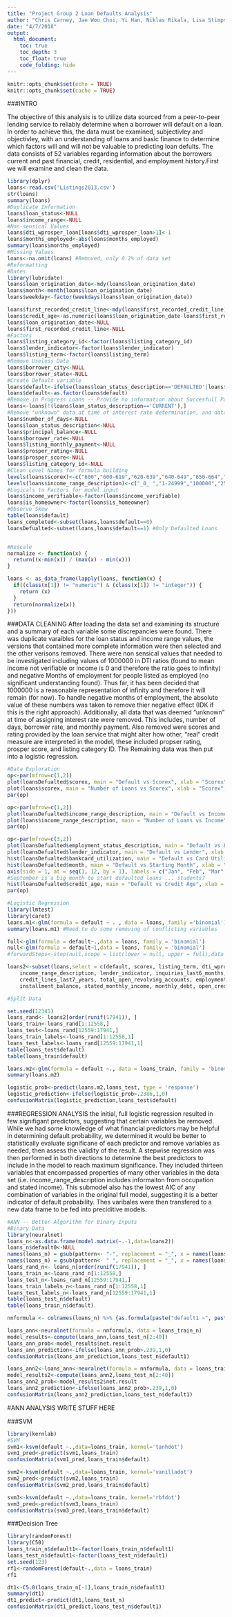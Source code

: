 ```yaml
---
title: "Project Group 2 Loan Defaults Analysis"
author: "Chris Carney, Jae Woo Choi, Yi Han, Niklas Rikala, Lisa Stimpson"
date: "4/7/2018"
output: 
  html_document:
    toc: true
    toc_depth: 3
    toc_float: true
    code_folding: hide
---
```


```r
knitr::opts_chunk$set(echo = TRUE)
knitr::opts_chunk$set(cache = TRUE)
```

###INTRO
  
  The objective of this analysis is to utilize data sourced from a peer-to-peer lending service to reliably determine when a borrower will default on a loan. In order to achieve this, the data must be examined, subjectivley and objectivley, with an understanding of loans and basic finance to determine which factors will and will not be valuable to predicting loan defults. The data consists of 52 variables regarding information about the borrowers current and past financial, credit, residential, and employment history.First we will examine and clean the data.

```r
library(dplyr)
loans<-read.csv('Listings2013.csv')
str(loans)
summary(loans)
#Duplicate Information
loans$loan_status<-NULL
loans$income_range<-NULL
#Non-sensical Values
loans$dti_wprosper_loan[loans$dti_wprosper_loan>1]<-1
loans$months_employed<-abs(loans$months_employed)
summary(loans$months_employed)
#Missing Values
loans<-na.omit(loans) #Removed, only 0.2% of data set
#Reformatting
#Dates
library(lubridate)
loans$loan_origination_date<-mdy(loans$loan_origination_date)
loans$month<-month(loans$loan_origination_date)
loans$weekday<-factor(weekdays(loans$loan_origination_date))

loans$first_recorded_credit_line<-mdy(loans$first_recorded_credit_line)
loans$credit_age<-as.numeric(loans$loan_origination_date-loans$first_recorded_credit_line)
loans$loan_origination_date<-NULL
loans$first_recorded_credit_line<-NULL
#Factors
loans$listing_category_id<-factor(loans$listing_category_id)
loans$lender_indicator<-factor(loans$lender_indicator)
loans$listing_term<-factor(loans$listing_term)
#Remove Useless Data
loans$borrower_city<-NULL
loans$borrower_state<-NULL
#Create Default variable
loans$default<-ifelse(loans$loan_status_description=='DEFAULTED'|loans$loan_status_description=='CHARGEOFF',1,0)
loans$default<-as.factor(loans$default)
#Remove in Progress Loans -- Provide no information about Succesfull Payment or Defualts
loans<-loans[!(loans$loan_status_description=='CURRENT'),]
#Remove "unknown" data at time of interest rate determination, and data that we cannot interpret
loans$number_of_days<-NULL
loans$loan_status_description<-NULL
loans$principal_balance<-NULL
loans$borrower_rate<-NULL
loans$listing_monthly_payment<-NULL
loans$prosper_rating<-NULL
loans$prosper_score<-NULL
loans$listing_category_id<-NULL
#Clean Level Names for formula building
levels(loans$scorex)<-c("600","600-619","620-639","640-649","650-664","665-689","690-701","702-723","724-747","748-777","778")
levels(loans$income_range_description)<-c("_0_ ","1-24999","100000","25000-49999","50000-74999","75000-99999","Notemployed")
#Logicals to Factors for model input
loans$income_verifiable<-factor(loans$income_verifiable)
loans$is_homeowner<-factor(loans$is_homeowner)
#Observe Skew
table(loans$default)
loans_completed<-subset(loans,loans$default==0)
loansDefualted<-subset(loans,loans$default==1) #Only Defaulted Loans


#Rescale
normalize <- function(x) {
  return((x-min(x)) / (max(x) - min(x)))
}

loans <- as_data_frame(lapply(loans, function(x) {
  if((class(x[1]) != "numeric") & (class(x[1]) != "integer")) {
    return (x)
  }
  return(normalize(x))
}))
```
###DATA CLEANING
  After loading the data set and examining its structure and a summary of each variable some discrepancies were found. There was duplicate varaibles for the loan status and income range values, the versions that contained more complete information were then selected and the other verisons removed. There were non sensical values that needed to be investigated including values of 1000000 in DTI ratios (found to mean income not verifiable or income is 0 and therefore the ratio goes to infinity) and negative Months of employment for people listed as employed (no significant understanding found). Thus far, it has been decided that 1000000 is a reasonable representation of infinity and therefore it will remain (for now). To handle negative months of employment, the absolute value of these numbers was taken to remove thier negative effect (IDK if this is the right approach). Additionally, all data that was deemed "unknown" at time of assigning interest rate were removed. This includes, number of days, borrower rate, and monthly payment. Also removed were scores and rating provided by the loan service that might alter how other, "real" credit measure are interpreted in the model, these included propser rating, prosper score, and listing category ID. The Remaining data was then put into a logistic regression. 
```r
#Data Exploration
op<-par(mfrow=c(1,2))
plot(loansDefualted$scorex, main = "Default vs Scorex", xlab = "Scorex", ylab = "Number of Defaults", cex.names = 0.7) #Largest proportion of defaulted loans comes from Mid Score range, and then high scores posibbly becauase loans arent typically given to people with lower scores 
plot(loans$scorex, main = "Number of Loans vs Scorex", xlab = "Scorex", ylab = "Number of Loans", cex.names = 0.7) #Most loans are only for high credit score borrowers
par(op)

op<-par(mfrow=c(1,2))
plot(loansDefualted$income_range_description, main = "Default vs Income", xlab = "Income Range", ylab = "Number of Defaults") #Again, most defaults come from mid income range, is this because loans not typically given to low income?
plot(loans$income_range_description, main = "Number of Loans vs Income", xlab = "Income Range", ylab = "Number of Loans")#Confirmed, only loans given to higher income borrowers
par(op)

op<-par(mfrow=c(3,2))
plot(loansDefualted$employment_status_description, main = "Default vs Employment", xlab = "Employment Status", ylab = "Number of Defaults", cex.names = 0.8) #Highest priority of Defaulted Loans comes from Employed or Other
plot(loansDefualted$lender_indicator, main = "Default vs Lender", xlab = "Lender Role", names = c("No", "Yes"), ylab = "Number of Defaults") #Very Few Lenders default on loans, this will likely be a significant factor
hist(loansDefualted$bankcard_utilization, main = "Default vs Card Utilization", xlab = "Bank Card Utilization Rate", ylab = "Number of Defaults") #borrowers with higher card utilization make a higher proportion of defaulted laons
hist(loansDefualted$month, main = "Default vs Starting Month", xlab = "Starting Month", ylab = "Number of Defaults", xaxt = "n")%>%
axis(side = 1, at = seq(1, 12, by = 1), labels = c("Jan", "Feb", "Mar", "Apr", "May", "Jun", "Jul", "Aug", "Sep", "Oct", "Nov", "Dec"))
#September is a big month to start defaulted loans ... students?
hist(loansDefualted$credit_age, main = "Default vs Credit Age", xlab = "Credit Age in Days", ylab = "Number of Defaults") #Approximatley normally distributed with largest proportion around 5000 days of credit
par(op)
```


```r
#Logistic Regression
library(lmtest)
library(caret)
loans.m1<-glm(formula = default ~ . , data = loans, family ='binomial')
summary(loans.m1) #Need to do some removing of conflicting variables

full<-glm(formula = default~.,data = loans, family = 'binomial')
null<-glm(formula = default~1,data = loans, family = 'binomial')
#forwardSteps<-step(null,scope = list(lower = null, upper = full),data = loans, direction = 'forward')

loans2<-subset(loans,select = c(default, scorex, listing_term, dti_wprosper_loan, income_verifiable,
    income_range_description, lender_indicator, inquiries_last6_months,
    credit_lines_last7_years, total_open_revolving_accounts, employment_status_description, current_delinquencies,    public_records_last12_months, is_homeowner, amount_funded, delinquencies_over60_days,  
    installment_balance, stated_monthly_income, monthly_debt, open_credit_lines))

#Split Data 

set.seed(12345)
loans_rand<- loans2[order(runif(17941)), ]
loans_train<-loans_rand[1:12558,]
loans_test<-loans_rand[12559:17941,]
loans_train_labels<-loans_rand[1:12558,1]
loans_test_labels<-loans_rand[12559:17941,1]
table(loans_test$default) 
table(loans_train$default) 

loans.m2<-glm(formula = default ~., data = loans_train, family = 'binomial') #Getting Perfect Separation??
summary(loans.m2)

logistic_prob<-predict(loans.m2,loans_test, type = 'response')
logistic_prediction<-ifelse(logistic_prob>.2386,1,0)
confusionMatrix(logistic_prediction,loans_test$default) 
```

###REGRESSION ANALYSIS
  the initial, full logistic regression resulted in few signifigant predictors, suggesting that certain variables be removed. While we had some knowledge of what financial predictors may be helpful in determining default probability, we determined it would be better to statistically evaluate significane of each predictor and remove variables as needed, then assess the validity of the result. A stepwise regression was then performed in both directions to determine the best predictors to include in the model to reach maximum significance. They included thirteen variables that encompassed properties of many other variables in the data set (i.e. income_range_description includes informaiton from occupation and stated income). This submodel also has the lowest AIC of any combination of variables in the original full model, suggesting it is a better indicator of default probability. Thes varibales were then transfered to a new data frame to be fed into preciditive models.


```r
#ANN -- Better Algorithm for Binary Inputs
#Binary Data
library(neuralnet)
loans_n<-as.data.frame(model.matrix(~.-1,data=loans2))
loans_n$default0<-NULL
names(loans_n) = gsub(pattern<- "-", replacement = "_", x = names(loans_n))
names(loans_n) = gsub(pattern<- " ", replacement = "_", x = names(loans_n))
loans_rand_n<- loans_n[order(runif(17941)), ]
loans_train_n<-loans_rand_n[1:12558,]
loans_test_n<-loans_rand_n[12559:17941,]
loans_train_labels_n<-loans_rand_n[1:12558,1]
loans_test_labels_n<-loans_rand_n[12559:17941,1]
table(loans_test_n$default) 
table(loans_train_n$default) 

nnformula <- colnames(loans_n) %>% {as.formula(paste("default1 ~", paste(.[!. %in% "default1"], collapse = " + ")))}

loans_ann<-neuralnet(formula = nnformula, data = loans_train_n)
model_results<-compute(loans_ann,loans_test_n[2:40])
loans_ann_prob<-model_results$net.result
loans_ann_prediction<-ifelse(loans_ann_prob>.239,1,0)
confusionMatrix(loans_ann_prediction,loans_test_n$default1)

loans_ann2<-loans_ann<-neuralnet(formula = nnformula, data = loans_train_n, hidden = c(3,2), stepmax = 2e6)
model_results2<-compute(loans_ann2,loans_test_n[2:40])
loans_ann2_prob<-model_results2$net.result
loans_ann2_prediction<-ifelse(loans_ann2_prob>.239,1,0)
confusionMatrix(loans_ann2_prediction,loans_test_n$default1)

```
#ANN ANALYSIS
WRITE STUFF HERE

###SVM
```r
library(kernlab)
#SVM
svm1<-ksvm(default ~.,data=loans_train, kernel='tanhdot')
svm1_pred<-predict(svm1,loans_train)
confusionMatrix(svm1_pred,loans_train$default)

svm2<-ksvm(default ~.,data=loans_train, kernel='vanilladot')
svm2_pred<-predict(svm2,loans_train)
confusionMatrix(svm2_pred,loans_train$default)

svm3<-ksvm(default ~.,data=loans_train, kernel='rbfdot')
svm3_pred<-predict(svm3,loans_train)
confusionMatrix(svm3_pred,loans_train$default)
```
###Decision Tree
```r
library(randomForest)
library(C50)
loans_train_n$default1<-factor(loans_train_n$default1)
loans_test_n$default1<-factor(loans_test_n$default1)
set.seed(123)
rf1<-randomForest(default~.,data = loans_train)
rf1

dt1<-C5.0(loans_train_n[-1],loans_train_n$default1)
summary(dt1)
dt1_predict<-predict(dt1,loans_test_n)
confusionMatrix(dt1_predict,loans_test_n$default1)
```






